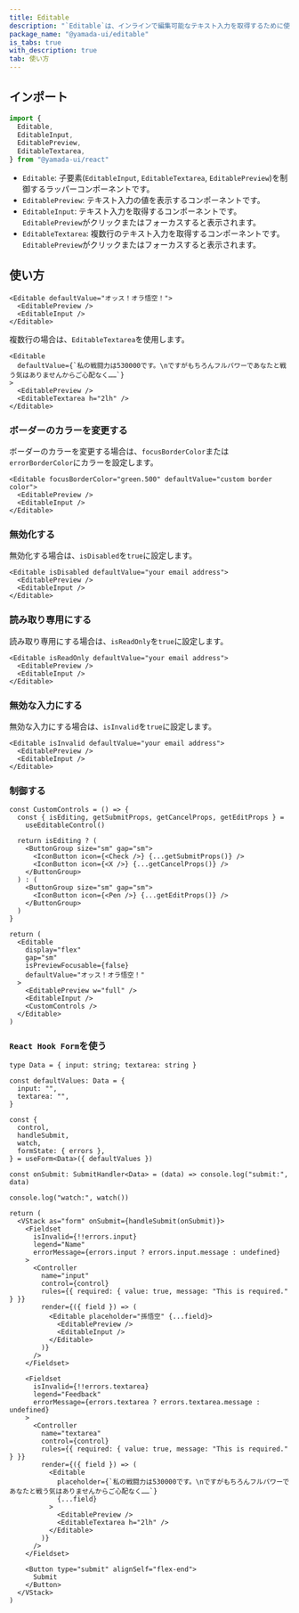 ```yaml
---
title: Editable
description: "`Editable`は、インラインで編集可能なテキスト入力を取得するために使用されるコンポーネントです。"
package_name: "@yamada-ui/editable"
is_tabs: true
with_description: true
tab: 使い方
---
```


## インポート

```ts
import {
  Editable,
  EditableInput,
  EditablePreview,
  EditableTextarea,
} from "@yamada-ui/react"
```

- `Editable`: 子要素(`EditableInput`, `EditableTextarea`, `EditablePreview`)を制御するラッパーコンポーネントです。
- `EditablePreview`: テキスト入力の値を表示するコンポーネントです。
- `EditableInput`: テキスト入力を取得するコンポーネントです。`EditablePreview`がクリックまたはフォーカスすると表示されます。
- `EditableTextarea`: 複数行のテキスト入力を取得するコンポーネントです。`EditablePreview`がクリックまたはフォーカスすると表示されます。

## 使い方

```tsx
<Editable defaultValue="オッス！オラ悟空！">
  <EditablePreview />
  <EditableInput />
</Editable>
```

複数行の場合は、`EditableTextarea`を使用します。

```tsx
<Editable
  defaultValue={`私の戦闘力は530000です。\nですがもちろんフルパワーであなたと戦う気はありませんからご心配なく……`}
>
  <EditablePreview />
  <EditableTextarea h="2lh" />
</Editable>
```

### ボーダーのカラーを変更する

ボーダーのカラーを変更する場合は、`focusBorderColor`または`errorBorderColor`にカラーを設定します。

```tsx
<Editable focusBorderColor="green.500" defaultValue="custom border color">
  <EditablePreview />
  <EditableInput />
</Editable>
```

### 無効化する

無効化する場合は、`isDisabled`を`true`に設定します。

```tsx
<Editable isDisabled defaultValue="your email address">
  <EditablePreview />
  <EditableInput />
</Editable>
```

### 読み取り専用にする

読み取り専用にする場合は、`isReadOnly`を`true`に設定します。

```tsx
<Editable isReadOnly defaultValue="your email address">
  <EditablePreview />
  <EditableInput />
</Editable>
```

### 無効な入力にする

無効な入力にする場合は、`isInvalid`を`true`に設定します。

```tsx
<Editable isInvalid defaultValue="your email address">
  <EditablePreview />
  <EditableInput />
</Editable>
```

### 制御する

```tsx functional=true
const CustomControls = () => {
  const { isEditing, getSubmitProps, getCancelProps, getEditProps } =
    useEditableControl()

  return isEditing ? (
    <ButtonGroup size="sm" gap="sm">
      <IconButton icon={<Check />} {...getSubmitProps()} />
      <IconButton icon={<X />} {...getCancelProps()} />
    </ButtonGroup>
  ) : (
    <ButtonGroup size="sm" gap="sm">
      <IconButton icon={<Pen />} {...getEditProps()} />
    </ButtonGroup>
  )
}

return (
  <Editable
    display="flex"
    gap="sm"
    isPreviewFocusable={false}
    defaultValue="オッス！オラ悟空！"
  >
    <EditablePreview w="full" />
    <EditableInput />
    <CustomControls />
  </Editable>
)
```

### `React Hook Form`を使う

```tsx functional=true
type Data = { input: string; textarea: string }

const defaultValues: Data = {
  input: "",
  textarea: "",
}

const {
  control,
  handleSubmit,
  watch,
  formState: { errors },
} = useForm<Data>({ defaultValues })

const onSubmit: SubmitHandler<Data> = (data) => console.log("submit:", data)

console.log("watch:", watch())

return (
  <VStack as="form" onSubmit={handleSubmit(onSubmit)}>
    <Fieldset
      isInvalid={!!errors.input}
      legend="Name"
      errorMessage={errors.input ? errors.input.message : undefined}
    >
      <Controller
        name="input"
        control={control}
        rules={{ required: { value: true, message: "This is required." } }}
        render={({ field }) => (
          <Editable placeholder="孫悟空" {...field}>
            <EditablePreview />
            <EditableInput />
          </Editable>
        )}
      />
    </Fieldset>

    <Fieldset
      isInvalid={!!errors.textarea}
      legend="Feedback"
      errorMessage={errors.textarea ? errors.textarea.message : undefined}
    >
      <Controller
        name="textarea"
        control={control}
        rules={{ required: { value: true, message: "This is required." } }}
        render={({ field }) => (
          <Editable
            placeholder={`私の戦闘力は530000です。\nですがもちろんフルパワーであなたと戦う気はありませんからご心配なく……`}
            {...field}
          >
            <EditablePreview />
            <EditableTextarea h="2lh" />
          </Editable>
        )}
      />
    </Fieldset>

    <Button type="submit" alignSelf="flex-end">
      Submit
    </Button>
  </VStack>
)
```

